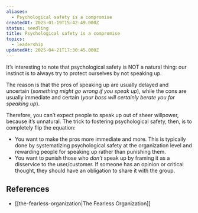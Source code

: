 ```yaml
---
aliases:
  - Psychological safety is a compromise
createdAt: 2025-01-19T15:42:49.000Z
status: seedling
title: Psychological safety is a compromise
topics:
  - leadership
updatedAt: 2025-04-21T17:30:45.000Z
---
```

It’s interesting to note that psychological safety is NOT a natural thing: our instinct is to always try to protect ourselves by not speaking up.

The reason is that the pros of speaking up are usually delayed and uncertain (_something might go wrong if you speak up_), while the cons are usually immediate and certain (_your boss will certainly berate you for speaking up_).

Therefore, you can’t expect people to speak up out of sheer willpower, because it’s unnatural. The trick to fostering psychological safety, then, is to completely flip the equation:

- You want to make the pros more immediate and more. This is typically done by systematizing psychological safety at the organization level and rewarding people for speaking up rather than punishing them.
- You want to punish those who _don’t_ speak up by framing it as a disservice to the user/customer. If someone has an opinion or critical thought, they should have an obligation to share it with the group.

## References

- [[the-fearless-organization|The Fearless Organization]]
